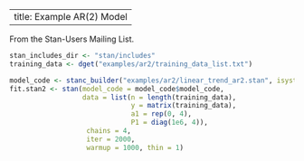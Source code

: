 ---
title: Example AR(2) Model
----

From the Stan-Users Mailing List.


```r
stan_includes_dir <- "stan/includes"
training_data <- dget("examples/ar2/training_data_list.txt")

model_code <- stanc_builder("examples/ar2/linear_trend_ar2.stan", isystem = stan_includes_dir)
fit.stan2 <- stan(model_code = model_code$model_code,
                  data = list(n = length(training_data),
                              y = matrix(training_data),
                              a1 = rep(0, 4),
                              P1 = diag(1e6, 4)),
                   chains = 4,
                   iter = 2000,
                   warmup = 1000, thin = 1)
```

